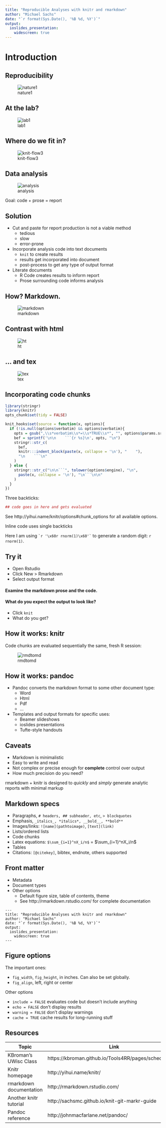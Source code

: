 ```yaml
---
title: "Reproducible Analyses with knitr and rmarkdown"
author: "Michael Sachs"
date: "`r format(Sys.Date(), '%B %d, %Y')`"
output:
  ioslides_presentation:
    widescreen: true
---
```


# Introduction

## Reproducibility

![nature1](img/nature1.png)


## At the lab?

![lab1](img/lab1.png)

## Where do we fit in? 

![knit-flow3](img/repro-flow3.png)

## Data analysis

![analysis](img/analysis.png)

Goal: code + prose = report

## Solution

- Cut and paste for report production is not a viable method
    + tedious
    + slow
    + error-prone
- Incorporate analysis code into text documents
    + `knit` to create results
    + results get incorporated into document
    + post-process to get any type of output format
- Literate documents
    + R Code creates results to inform report
    + Prose surrounding code informs analysis
    
## How? Markdown.

![markdown](img/mark1.png)

## Contrast with html

![ht](img/html.png)

## ... and tex

![tex](img/tex.png)

## Incorporating code chunks

```r
library(stringr)
library(knitr)
opts_chunk$set(tidy = FALSE)

knit_hooks$set(source = function(x, options){
  if (!is.null(options$verbatim) && options$verbatim){
    opts = gsub(",\\s*verbatim\\s*=\\s*TRUE\\s*", "", options$params.src)
    bef = sprintf('\n\n    ```{r %s}\n', opts, "\n")
    stringr::str_c(
      bef, 
      knitr:::indent_block(paste(x, collapse = '\n'), "    "), 
      "\n    ```\n"
    )
  } else {
    stringr::str_c("\n\n```", tolower(options$engine), "\n", 
      paste(x, collapse = '\n'), "\n```\n\n"
    )
  }
})
```

Three backticks:


```r
## code goes in here and gets evaluated
```

See http://yihui.name/knitr/options#chunk_options for all available options. 

Inline code uses single backticks

Here I am using `` `r '\x60r rnorm(1)\x60'` `` to generate a random digit: `r rnorm(1)`. 

## Try it

- Open Rstudio
- Click New > Rmarkdown
- Select output format

#### Examine the markdown prose and the code.
#### What do you expect the output to look like?

- Click `knit`
- What do you get?

## How it works: knitr

Code chunks are evaluated sequentially the same, fresh R session:

![rmdtomd](img/rmdtomd.png)

## How it works: pandoc

- Pandoc converts the markdown format to some other document type: 
     + Word
     + Html
     + Pdf
     + ...
- Templates and output formats for specific uses:
    + Beamer slideshows
    + ioslides presentations
    + Tufte-style handouts

## Caveats

- Markdown is minimalistic
- Easy to write and read
- Not complex or precise enough for __complete__ control over output
- How much precision do you need? 

rmarkdown + knitr is designed to _quickly_ and _simply_ generate analytic reports with minimal markup

## Markdown specs

- Paragraphs, `# headers, ## subheader, etc`, `> blockquotes`
- Emphasis, `_italics_, *italics*, __bold__, **bold**`
- Images/links: `![name](pathtoimage)`, `[text](link)`
- Lists/ordered lists
- Code chunks
- Latex equations: `$\sum_{i=1}^nX_i/n$` = $\sum_{i=1}^nX_i/n$
- Tables
- Citations: `[@citekey]`, bibtex, endnote, others supported


## Front matter

- Metadata
- Document types
- Other options
    + Default figure size, table of contents, theme
    + See http://rmarkdown.rstudio.com/ for complete documentation

```
---
title: "Reproducible Analyses with knitr and rmarkdown"
author: "Michael Sachs"
date: "`r format(Sys.Date(), '%B %d, %Y')`"
output:
  ioslides_presentation:
    widescreen: true
---
```


## Figure options

The important ones:

- `fig_width`, `fig_height`, in inches. Can also be set globally.
- `fig_align`, left, right or center

Other options

- `include = FALSE` evaluates code but doesn't include anything
- `echo = FALSE` don't display results
- `warning = FALSE` don't display warnings
- `cache = TRUE` cache results for long-running stuff

## Resources

 Topic | Link 
 ------|------
KBroman's UWisc Class | https://kbroman.github.io/Tools4RR/pages/schedule.html
Knitr homepage | http://yihui.name/knitr/
rmarkdown documentation | http://rmarkdown.rstudio.com/
Another knitr tutorial | http://sachsmc.github.io/knit-git-markr-guide
Pandoc reference | http://johnmacfarlane.net/pandoc/
